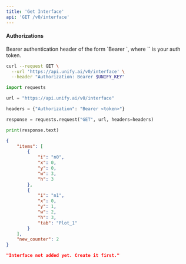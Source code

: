 ```yaml
---
title: 'Get Interface'
api: 'GET /v0/interface'
---
```



#### Authorizations

<ParamField header="Authorization" type="string" required="true">
  Bearer authentication header of the form `Bearer <token>`, where `<token>` is your auth token.
</ParamField>

<RequestExample>

```bash cURL
curl --request GET \
  --url 'https://api.unify.ai/v0/interface' \
  --header "Authorization: Bearer $UNIFY_KEY"
```

```python Python
import requests

url = "https://api.unify.ai/v0/interface"

headers = {"Authorization": "Bearer <token>"}

response = requests.request("GET", url, headers=headers)

print(response.text)
```

</RequestExample>
<ResponseExample>

```json 200
{
    "items": [
        {
            "i": "n0",
            "x": 0,
            "y": 0,
            "w": 3,
            "h": 3
        },
        {
            "i": "n1",
            "x": 0,
            "y": 1,
            "w": 2,
            "h": 3,
            "tab": "Plot_1"
        }
    ],
    "new_counter": 2
}
```

```json 404
"Interface not added yet. Create it first."
```

</ResponseExample>
